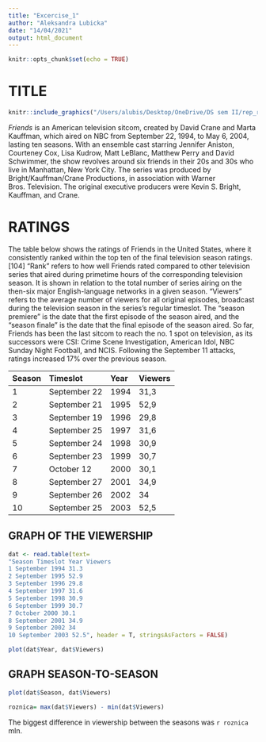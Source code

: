 ```yaml
---
title: "Excercise_1"
author: "Aleksandra Lubicka"
date: "14/04/2021"
output: html_document
---
```


```r
knitr::opts_chunk$set(echo = TRUE)
```

# TITLE
```r
knitr::include_graphics("/Users/alubis/Desktop/OneDrive/DS sem II/rep_res/Friends_logo.svg")
```

*Friends* is an American television sitcom, created by David Crane and Marta Kauffman, which aired on NBC from September 22, 1994, to May 6, 2004, lasting ten seasons. With an ensemble cast starring Jennifer Aniston, Courteney Cox, Lisa Kudrow, Matt LeBlanc, Matthew Perry and David Schwimmer, the show revolves around six friends in their 20s and 30s who live in Manhattan, New York City. The series was produced by Bright/Kauffman/Crane Productions, in association with Warner Bros. Television. The original executive producers were Kevin S. Bright, Kauffman, and Crane.

# RATINGS
The table below shows the ratings of Friends in the United States, where it consistently ranked within the top ten of the final television season ratings.[104] "Rank" refers to how well Friends rated compared to other television series that aired during primetime hours of the corresponding television season. It is shown in relation to the total number of series airing on the then-six major English-language networks in a given season. "Viewers" refers to the average number of viewers for all original episodes, broadcast during the television season in the series's regular timeslot. The "season premiere" is the date that the first episode of the season aired, and the "season finale" is the date that the final episode of the season aired. So far, Friends has been the last sitcom to reach the no. 1 spot on television, as its successors were CSI: Crime Scene Investigation, American Idol, NBC Sunday Night Football, and NCIS. Following the September 11 attacks, ratings increased 17% over the previous season.

| Season    | Timeslot    | Year    | Viewers |
|:----------|:------------|:--------|:--------|
| 1	        | September 22| 1994    | 31,3    |
| 2	        | September 21| 1995    | 52,9    |
| 3	        | September 19| 1996    | 29,8    |
| 4	        | September 25| 1997    | 31,6    |
| 5	        | September 24| 1998    | 30,9    |
| 6	        | September 23| 1999    | 30,7    |
| 7	        | October 12  | 2000    | 30,1    |
| 8	        | September 27| 2001    | 34,9    |
| 9	        | September 26| 2002    | 34      |
| 10        | September 25| 2003    | 52,5    |

## GRAPH OF THE VIEWERSHIP
```r
dat <- read.table(text=
"Season Timeslot Year Viewers
1 September 1994 31.3
2 September 1995 52.9
3 September 1996 29.8
4 September 1997 31.6
5 September 1998 30.9
6 September 1999 30.7
7 October 2000 30.1
8 September 2001 34.9
9 September 2002 34
10 September 2003 52.5", header = T, stringsAsFactors = FALSE)

plot(dat$Year, dat$Viewers)
```


## GRAPH SEASON-TO-SEASON

```r
plot(dat$Season, dat$Viewers)

roznica= max(dat$Viewers) - min(dat$Viewers)
```
The biggest difference in viewership between the seasons was `r roznica` mln.

